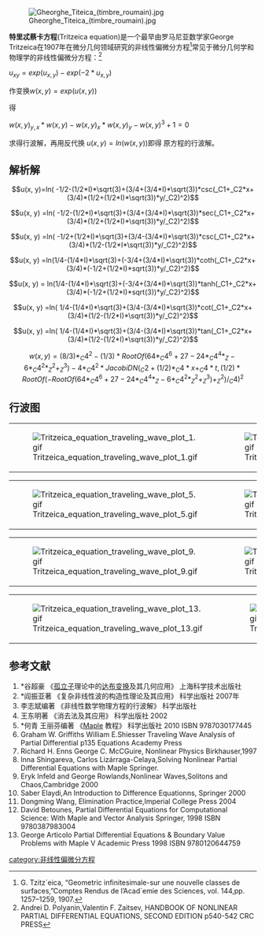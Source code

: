 [[File:Gheorghe_Titeica_(timbre_roumain).jpg|thumb]]

'''特里忒蔡卡方程'''(Tritzeica equation)是一个最早由罗马尼亚数学家George Tritzeica在1907年在微分几何领域研究的非线性偏微分方程<ref>G. Tzitz´eica, “Geometric infinitesimale-sur une nouvelle classes
de surfaces,”Comptes Rendus de l’Acad´emie des Sciences, vol. 144,pp. 1257–1259, 1907.</ref>常见于微分几何学和物理学的非线性偏微分方程：<ref>Andrei D. Polyanin,Valentin F. Zaitsev, HANDBOOK OF NONLINEAR PARTIAL DIFFERENTIAL EQUATIONS, SECOND EDITION p540-542 CRC PRESS</ref>

<math>u_{xy}=exp(u_{x,y})-exp(-2*u_{x,y})</math>

作变换<math>w(x, y) = exp(u(x, y))</math>

得

<math> w(x, y)_{y, x}*w(x, y)-w(x, y)_{x}*w(x, y)_{y}-w(x, y)^3+1 = 0</math>

求得行波解，再用反代换 <math>u(x,y)=ln(w(x,y))</math>即得 原方程的行波解。

==解析解==
:<math>u(x, y)=ln( -1/2-(1/2*I)*\sqrt(3)+(3/4+(3/4*I)*\sqrt(3))*csc(_C1+_C2*x+(3/4)*(1/2+(1/2*I)*\sqrt(3))*y/_C2)^2)</math>
:<math>u(x, y) =ln( -1/2-(1/2*I)*\sqrt(3)+(3/4+(3/4*I)*\sqrt(3))*sec(_C1+_C2*x+(3/4)*(1/2+(1/2*I)*\sqrt(3))*y/_C2)^2)</math>
:<math>u(x, y) =ln( -1/2+(1/2*I)*\sqrt(3)+(3/4-(3/4*I)*\sqrt(3))*csc(_C1+_C2*x+(3/4)*(1/2-(1/2*I*\sqrt(3))*y/_C2)^2)</math>
:<math>u(x, y) =ln(1/4-(1/4*I)*\sqrt(3)+(-3/4+(3/4*I)*\sqrt(3))*coth(_C1+_C2*x+(3/4)*(-1/2+(1/2*I)*sqrt(3))*y/_C2)^2)</math>
:<math>u(x, y) = ln(1/4-(1/4*I)*\sqrt(3)+(-3/4+(3/4*I)*\sqrt(3))*tanh(_C1+_C2*x+(3/4)*(-1/2+(1/2*I)*sqrt(3))*y/_C2)^2)</math>
:<math>u(x, y) =ln( 1/4-(1/4*I)*\sqrt(3)+(3/4-(3/4*I)*\sqrt(3))*cot(_C1+_C2*x+(3/4)*(1/2-(1/2*I)*\sqrt(3))*y/_C2)^2)</math>
:<math>u(x, y) =ln( 1/4-(1/4*I)*\sqrt(3)+(3/4-(3/4*I)*\sqrt(3))*tan(_C1+_C2*x+(3/4)*(1/2-(1/2*I)*\sqrt(3))*y/_C2)^2)</math>
:<math>w(x, y) = (8/3)*_C4^2-(1/3)*RootOf(64*_C4^6+27-24*_C4^4*_Z-6*_C4^2*_Z^2+_Z^3)-4*_C4^2*JacobiDN(_C2+(1/2)*_C4*x+_C4*t, (1/2)*RootOf(-RootOf(64*_C4^6+27-24*_C4^4*_Z-6*_C4^2*_Z^2+_Z^3)+_Z^2)/_C4)^2</math>

==行波图==
{|
|[[File:Tritzeica_equation_traveling_wave_plot_1.gif|thumb]]
|[[File:Tritzeica_equation_traveling_wave_plot_2.gif|thumb]]
|[[File:Tritzeica_equation_traveling_wave_plot_3.gif|thumb]]
|[[File:Tritzeica_equation_traveling_wave_plot_4.gif|thumb]]
|}
{|
|[[File:Tritzeica_equation_traveling_wave_plot_5.gif|thumb]]
|[[File:Tritzeica_equation_traveling_wave_plot_6.gif|thumb]]
|[[File:Tritzeica_equation_traveling_wave_plot_7.gif|thumb]]
|[[File:Tritzeica_equation_traveling_wave_plot_8.gif|thumb]]
|}
{|
|[[File:Tritzeica_equation_traveling_wave_plot_9.gif|thumb]]
|[[File:Tritzeica_equation_traveling_wave_plot_10.gif|thumb]]
|[[File:Tritzeica_equation_traveling_wave_plot_11.gif|thumb]]
|[[File:Tritzeica_equation_traveling_wave_plot_12.gif|thumb]]
|}
{|
|[[File:Tritzeica_equation_traveling_wave_plot_13.gif|thumb]]
|[[File:Tritzeica_equation_traveling_wave_plot_14.gif|thumb]]
|[[File:Tritzeica_equation_traveling_wave_plot_29.gif|thumb]]
|[[File:Tritzeica_equation_traveling_wave_plot_16.gif|thumb]]
|}

==参考文献==
<references/>
# *谷超豪 《[[孤立子|孤立子]]理论中的[[达布变换|达布变换]]及其几何应用》 上海科学技术出版社
# *阎振亚著 《复杂非线性波的构造性理论及其应用》 科学出版社 2007年
# 李志斌编著 《非线性数学物理方程的行波解》 科学出版社
#王东明著 《消去法及其应用》 科学出版社 2002
# *何青 王丽芬编著 《[[Maple|Maple]] 教程》 科学出版社 2010 ISBN 9787030177445
#Graham W. Griffiths William E.Shiesser Traveling Wave Analysis of Partial Differential p135 Equations Academy Press
# Richard H. Enns George C. McCGuire, Nonlinear Physics Birkhauser,1997
#Inna Shingareva, Carlos Lizárraga-Celaya,Solving Nonlinear Partial Differential Equations with Maple Springer.
#Eryk Infeld and George Rowlands,Nonlinear Waves,Solitons and Chaos,Cambridge 2000
#Saber Elaydi,An Introduction to Difference Equationns, Springer 2000
#Dongming Wang, Elimination Practice,Imperial College Press 2004
# David Betounes, Partial Differential Equations for Computational Science: With Maple and Vector Analysis Springer, 1998 ISBN 9780387983004
# George Articolo Partial Differential Equations & Boundary Value Problems with Maple V Academic Press 1998 ISBN 9780120644759

{{非线性偏微分方程}}
[[category:非线性偏微分方程|category:非线性偏微分方程]]